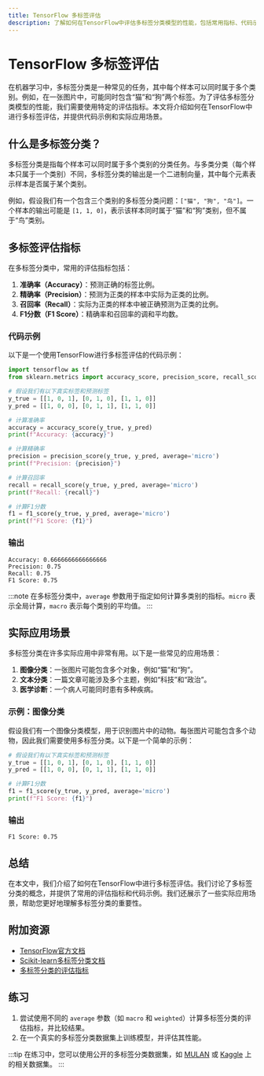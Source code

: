```yaml
---
title: TensorFlow 多标签评估
description: 了解如何在TensorFlow中评估多标签分类模型的性能，包括常用指标、代码示例和实际应用场景。
---
```


# TensorFlow 多标签评估

在机器学习中，多标签分类是一种常见的任务，其中每个样本可以同时属于多个类别。例如，在一张图片中，可能同时包含“猫”和“狗”两个标签。为了评估多标签分类模型的性能，我们需要使用特定的评估指标。本文将介绍如何在TensorFlow中进行多标签评估，并提供代码示例和实际应用场景。

## 什么是多标签分类？

多标签分类是指每个样本可以同时属于多个类别的分类任务。与多类分类（每个样本只属于一个类别）不同，多标签分类的输出是一个二进制向量，其中每个元素表示样本是否属于某个类别。

例如，假设我们有一个包含三个类别的多标签分类问题：`["猫", "狗", "鸟"]`。一个样本的输出可能是 `[1, 1, 0]`，表示该样本同时属于“猫”和“狗”类别，但不属于“鸟”类别。

## 多标签评估指标

在多标签分类中，常用的评估指标包括：

1. **准确率（Accuracy）**：预测正确的标签比例。
2. **精确率（Precision）**：预测为正类的样本中实际为正类的比例。
3. **召回率（Recall）**：实际为正类的样本中被正确预测为正类的比例。
4. **F1分数（F1 Score）**：精确率和召回率的调和平均数。

### 代码示例

以下是一个使用TensorFlow进行多标签评估的代码示例：

```python
import tensorflow as tf
from sklearn.metrics import accuracy_score, precision_score, recall_score, f1_score

# 假设我们有以下真实标签和预测标签
y_true = [[1, 0, 1], [0, 1, 0], [1, 1, 0]]
y_pred = [[1, 0, 0], [0, 1, 1], [1, 1, 0]]

# 计算准确率
accuracy = accuracy_score(y_true, y_pred)
print(f"Accuracy: {accuracy}")

# 计算精确率
precision = precision_score(y_true, y_pred, average='micro')
print(f"Precision: {precision}")

# 计算召回率
recall = recall_score(y_true, y_pred, average='micro')
print(f"Recall: {recall}")

# 计算F1分数
f1 = f1_score(y_true, y_pred, average='micro')
print(f"F1 Score: {f1}")
```

### 输出

```
Accuracy: 0.6666666666666666
Precision: 0.75
Recall: 0.75
F1 Score: 0.75
```

:::note
在多标签分类中，`average` 参数用于指定如何计算多类别的指标。`micro` 表示全局计算，`macro` 表示每个类别的平均值。
:::

## 实际应用场景

多标签分类在许多实际应用中非常有用。以下是一些常见的应用场景：

1. **图像分类**：一张图片可能包含多个对象，例如“猫”和“狗”。
2. **文本分类**：一篇文章可能涉及多个主题，例如“科技”和“政治”。
3. **医学诊断**：一个病人可能同时患有多种疾病。

### 示例：图像分类

假设我们有一个图像分类模型，用于识别图片中的动物。每张图片可能包含多个动物，因此我们需要使用多标签分类。以下是一个简单的示例：

```python
# 假设我们有以下真实标签和预测标签
y_true = [[1, 0, 1], [0, 1, 0], [1, 1, 0]]
y_pred = [[1, 0, 0], [0, 1, 1], [1, 1, 0]]

# 计算F1分数
f1 = f1_score(y_true, y_pred, average='micro')
print(f"F1 Score: {f1}")
```

### 输出

```
F1 Score: 0.75
```

## 总结

在本文中，我们介绍了如何在TensorFlow中进行多标签评估。我们讨论了多标签分类的概念，并提供了常用的评估指标和代码示例。我们还展示了一些实际应用场景，帮助您更好地理解多标签分类的重要性。

## 附加资源

- [TensorFlow官方文档](https://www.tensorflow.org/)
- [Scikit-learn多标签分类文档](https://scikit-learn.org/stable/modules/multiclass.html)
- [多标签分类的评估指标](https://en.wikipedia.org/wiki/Multi-label_classification#Evaluation_measures)

## 练习

1. 尝试使用不同的 `average` 参数（如 `macro` 和 `weighted`）计算多标签分类的评估指标，并比较结果。
2. 在一个真实的多标签分类数据集上训练模型，并评估其性能。

:::tip
在练习中，您可以使用公开的多标签分类数据集，如 [MULAN](http://mulan.sourceforge.net/datasets.html) 或 [Kaggle](https://www.kaggle.com/) 上的相关数据集。
:::